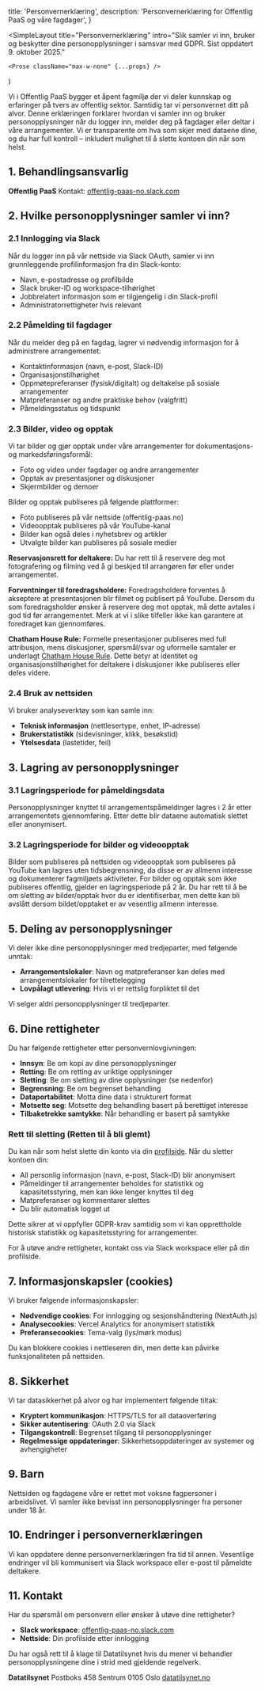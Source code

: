 
  title: 'Personvernerklæring',
  description: 'Personvernerklæring for Offentlig PaaS og våre fagdager',
}

  <SimpleLayout
    title="Personvernerklæring"
    intro="Slik samler vi inn, bruker og beskytter dine personopplysninger i samsvar med GDPR. Sist oppdatert 9. oktober 2025."
  >
    <Prose className="max-w-none" {...props} />
  </SimpleLayout>
)

<p className="mt-4 max-w-2xl text-base text-zinc-600 dark:text-zinc-400">
  Vi i Offentlig PaaS bygger et åpent fagmiljø der vi deler kunnskap og
  erfaringer på tvers av offentlig sektor. Samtidig tar vi personvernet ditt på
  alvor. Denne erklæringen forklarer hvordan vi samler inn og bruker
  personopplysninger når du logger inn, melder deg på fagdager eller deltar i
  våre arrangementer. Vi er transparente om hva som skjer med dataene dine, og
  du har full kontroll – inkludert mulighet til å slette kontoen din når som
  helst.
</p>

## 1. Behandlingsansvarlig

**Offentlig PaaS**
Kontakt: [offentlig-paas-no.slack.com](https://offentlig-paas-no.slack.com)

## 2. Hvilke personopplysninger samler vi inn?

### 2.1 Innlogging via Slack

Når du logger inn på vår nettside via Slack OAuth, samler vi inn grunnleggende profilinformasjon fra din Slack-konto:

- Navn, e-postadresse og profilbilde
- Slack bruker-ID og workspace-tilhørighet
- Jobbrelatert informasjon som er tilgjengelig i din Slack-profil
- Administratorrettigheter hvis relevant

### 2.2 Påmelding til fagdager

Når du melder deg på en fagdag, lagrer vi nødvendig informasjon for å administrere arrangementet:

- Kontaktinformasjon (navn, e-post, Slack-ID)
- Organisasjonstilhørighet
- Oppmøtepreferanser (fysisk/digitalt) og deltakelse på sosiale arrangementer
- Matpreferanser og andre praktiske behov (valgfritt)
- Påmeldingsstatus og tidspunkt

### 2.3 Bilder, video og opptak

Vi tar bilder og gjør opptak under våre arrangementer for dokumentasjons- og markedsføringsformål:

- Foto og video under fagdager og andre arrangementer
- Opptak av presentasjoner og diskusjoner
- Skjermbilder og demoer

Bilder og opptak publiseres på følgende plattformer:

- Foto publiseres på vår nettside (offentlig-paas.no)
- Videoopptak publiseres på vår YouTube-kanal
- Bilder kan også deles i nyhetsbrev og artikler
- Utvalgte bilder kan publiseres på sosiale medier

**Reservasjonsrett for deltakere:**
Du har rett til å reservere deg mot fotografering og filming ved å gi beskjed til arrangøren før eller under arrangementet.

**Forventninger til foredragsholdere:**
Foredragsholdere forventes å akseptere at presentasjonen blir filmet og publisert på YouTube. Dersom du som foredragsholder ønsker å reservere deg mot opptak, må dette avtales i god tid før arrangementet. Merk at vi i slike tilfeller ikke kan garantere at foredraget kan gjennomføres.

**Chatham House Rule:**
Formelle presentasjoner publiseres med full attribusjon, mens diskusjoner, spørsmål/svar og uformelle samtaler er underlagt [Chatham House Rule](https://www.chathamhouse.org/about-us/chatham-house-rule). Dette betyr at identitet og organisasjonstilhørighet for deltakere i diskusjoner ikke publiseres eller deles videre.

### 2.4 Bruk av nettsiden

Vi bruker analyseverktøy som kan samle inn:

- **Teknisk informasjon** (nettlesertype, enhet, IP-adresse)
- **Brukerstatistikk** (sidevisninger, klikk, besøkstid)
- **Ytelsesdata** (lastetider, feil)

## 3. Lagring av personopplysninger

### 3.1 Lagringsperiode for påmeldingsdata

Personopplysninger knyttet til arrangementspåmeldinger lagres i 2 år etter arrangementets gjennomføring. Etter dette blir dataene automatisk slettet eller anonymisert.

### 3.2 Lagringsperiode for bilder og videoopptak

Bilder som publiseres på nettsiden og videoopptak som publiseres på YouTube kan lagres uten tidsbegrensning, da disse er av allmenn interesse og dokumenterer fagmiljøets aktiviteter. For bilder og opptak som ikke publiseres offentlig, gjelder en lagringsperiode på 2 år. Du har rett til å be om sletting av bilder/opptak hvor du er identifiserbar, men dette kan bli avslått dersom bildet/opptaket er av vesentlig allmenn interesse.

## 5. Deling av personopplysninger

Vi deler ikke dine personopplysninger med tredjeparter, med følgende unntak:

- **Arrangementslokaler**: Navn og matpreferanser kan deles med arrangementslokaler for tilrettelegging
- **Lovpålagt utlevering**: Hvis vi er rettslig forpliktet til det

Vi selger aldri personopplysninger til tredjeparter.

## 6. Dine rettigheter

Du har følgende rettigheter etter personvernlovgivningen:

- **Innsyn**: Be om kopi av dine personopplysninger
- **Retting**: Be om retting av uriktige opplysninger
- **Sletting**: Be om sletting av dine opplysninger (se nedenfor)
- **Begrensning**: Be om begrenset behandling
- **Dataportabilitet**: Motta dine data i strukturert format
- **Motsette seg**: Motsette deg behandling basert på berettiget interesse
- **Tilbaketrekke samtykke**: Når behandling er basert på samtykke

### Rett til sletting (Retten til å bli glemt)

Du kan når som helst slette din konto via din [profilside](/profil). Når du sletter kontoen din:

- All personlig informasjon (navn, e-post, Slack-ID) blir anonymisert
- Påmeldinger til arrangementer beholdes for statistikk og kapasitetsstyring, men kan ikke lenger knyttes til deg
- Matpreferanser og kommentarer slettes
- Du blir automatisk logget ut

Dette sikrer at vi oppfyller GDPR-krav samtidig som vi kan opprettholde historisk statistikk og kapasitetsstyring for arrangementer.

For å utøve andre rettigheter, kontakt oss via Slack workspace eller på din profilside.

## 7. Informasjonskapsler (cookies)

Vi bruker følgende informasjonskapsler:

- **Nødvendige cookies**: For innlogging og sesjonshåndtering (NextAuth.js)
- **Analysecookies**: Vercel Analytics for anonymisert statistikk
- **Preferansecookies**: Tema-valg (lys/mørk modus)

Du kan blokkere cookies i nettleseren din, men dette kan påvirke funksjonaliteten på nettsiden.

## 8. Sikkerhet

Vi tar datasikkerhet på alvor og har implementert følgende tiltak:

- **Kryptert kommunikasjon**: HTTPS/TLS for all dataoverføring
- **Sikker autentisering**: OAuth 2.0 via Slack
- **Tilgangskontroll**: Begrenset tilgang til personopplysninger
- **Regelmessige oppdateringer**: Sikkerhetsoppdateringer av systemer og avhengigheter

## 9. Barn

Nettsiden og fagdagene våre er rettet mot voksne fagpersoner i arbeidslivet. Vi samler ikke bevisst inn personopplysninger fra personer under 18 år.

## 10. Endringer i personvernerklæringen

Vi kan oppdatere denne personvernerklæringen fra tid til annen. Vesentlige endringer vil bli kommunisert via Slack workspace eller e-post til påmeldte deltakere.

## 11. Kontakt

Har du spørsmål om personvern eller ønsker å utøve dine rettigheter?

- **Slack workspace**: [offentlig-paas-no.slack.com](https://offentlig-paas-no.slack.com)
- **Nettside**: Din profilside etter innlogging

Du har også rett til å klage til Datatilsynet hvis du mener vi behandler personopplysningene dine i strid med gjeldende regelverk.

**Datatilsynet**
Postboks 458 Sentrum
0105 Oslo
[datatilsynet.no](https://www.datatilsynet.no)
